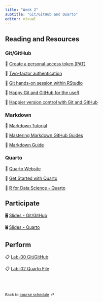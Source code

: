 ```yaml
---
title: "Week 2"
subtitle: "Git/GitHub and Quarto"
editor: visual
---
```


::: callout-important
:::

## Reading and Resources

### Git/GitHub

📖 [Create a personal access token (PAT)](https://docs.github.com/en/authentication/keeping-your-account-and-data-secure/creating-a-personal-access-token)

📖 [Two-factor authentication](https://docs.github.com/en/authentication/securing-your-account-with-two-factor-authentication-2fa/configuring-two-factor-authentication)

📖 [Git hands-on session within RStudio](https://inbo.github.io/git-course/course_rstudio.html)

📖 [Happy Git and GitHub for the useR](https://happygitwithr.com/)

📖 [Happier version control with Git and GitHub](https://bcjaeger.github.io/seminar-git/#1)

### Markdown

📖 [Markdown Tutorial](https://www.markdowntutorial.com/)

📖 [Mastering Markdown GitHub Guides](https://guides.github.com/features/mastering-markdown/)

📖 [Markdown Guide](https://www.markdownguide.org/getting-started/)

### Quarto

📖 [Quarto Website](https://quarto.org/)

📖 [Get Started with Quarto](https://rstudio-conf-2022.github.io/get-started-quarto/)

📖 [R for Data Science - Quarto](https://r4ds.hadley.nz/quarto)

## Participate

🖥️ [Slides - Git/GitHub](/slides/04-git.html)

🖥️ [Slides - Quarto](/slides/05-quarto.html)

## Perform

📋 [Lab-00 Git/GitHub](/exercise/lab00-git.html)

📋 [Lab-02 Quarto File](/exercise/lab02-quarto.html)

<!-- 📋 [Lab-03 Markdown](/exercise/lab03-markdown.html) -->

<!-- 📋 [Lab-04 Code Chunk](/exercise/lab04-chunk.html) -->

<br><br>

::: {style="font-size: 0.875em;"}
Back to [course schedule](/ "Course schedule") ⏎
:::
